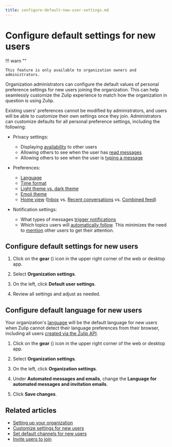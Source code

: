```yaml
---
title: configure-default-new-user-settings.md
---
```


# Configure default settings for new users


!!! warn ""

    This feature is only available to organization owners and administrators.




Organization administrators can configure the default values of
personal preference settings for new users joining the
organization. This can help seamlessly customize the Zulip experience
to match how the organization in question is using Zulip.

Existing users' preferences cannot be modified by administrators, and
users will be able to customize their own settings once they
join. Administrators can customize defaults for all personal
preference settings, including the following:

* Privacy settings:
    * Displaying [availability](/help/status-and-availability) to other users
    * Allowing others to see when the user has [read
      messages](/help/read-receipts)
    * Allowing others to see when the user is [typing a
      message](/help/typing-notifications)

* Preferences:
    * [Language](/help/change-your-language)
    * [Time format](/help/change-the-time-format)
    * [Light theme vs. dark theme](/help/dark-theme)
    * [Emoji theme](/help/emoji-and-emoticons#change-your-emoji-set)
    * [Home view](/help/configure-home-view)
      ([Inbox](/help/inbox) vs.
      [Recent conversations](/help/recent-conversations) vs.
      [Combined feed](/help/reading-strategies#combined-feed))

* Notification settings:
    * What types of messages [trigger notifications][default-notifications]
    * Which topics users will [automatically follow](/help/follow-a-topic). This
      minimizes the need to [mention](/help/mention-a-user-or-group) other users
      to get their attention.

[default-notifications]: /help/channel-notifications#configure-default-notifications-for-all-channels

## Configure default settings for new users

<Tabs>
<TabItem label="instructions-for-all-platforms">

1. Click on the **gear** (<i class="zulip-icon zulip-icon-gear"></i>) icon in the upper
   right corner of the web or desktop app.

1. Select **Organization settings**.

1. On the left, click **Default user settings**.



1. Review all settings and adjust as needed.

</TabItem>
</Tabs>

## Configure default language for new users

Your organization's [language](/help/configure-organization-language) will be
the default language for new users when Zulip cannot detect their language
preferences from their browser, including all users [created via the Zulip
API](/api/create-user).

<Tabs>
<TabItem label="instructions-for-all-platforms">

1. Click on the **gear** (<i class="zulip-icon zulip-icon-gear"></i>) icon in the upper
   right corner of the web or desktop app.

1. Select **Organization settings**.

1. On the left, click **Organization settings**.



1. Under **Automated messages and emails**, change the **Language for
   automated messages and invitation emails**.


1. Click **Save changes**.

</TabItem>
</Tabs>

## Related articles

* [Setting up your organization](/help/getting-your-organization-started-with-zulip)
* [Customize settings for new users](/help/customize-settings-for-new-users)
* [Set default channels for new users](/help/set-default-channels-for-new-users)
* [Invite users to join](/help/invite-users-to-join)


